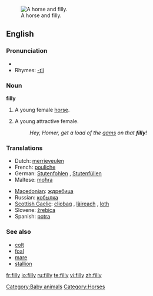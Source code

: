 [[Image:Horse And Filly.jpg|thumb|right|A horse and filly.]]
==English==

===Pronunciation===
*{{audio|en-us-filly.ogg|Audio (US)}}
*Rhymes: [[Rhymes:English:-ɪli|-ɪli]]

===Noun===
'''filly'''

# A young female [[horse]].
# {{obsolete}} A young attractive female.
#:''Hey, Homer, get a load of the [[gams]] on that '''filly'''!''

===Translations===
{{rfc-level|Translations at L3+ (AutoFormat would have corrected level of Translations)}}
{{top}}
*Dutch: [[merrieveulen]] {{n}}
*French: [[pouliche]] {{f}}
*German: [[Stutenfohlen]] {{n}}, [[Stutenfüllen]] {{n}}
*Maltese: [[moħra]] {{f}}
{{mid}}
*[[Macedonian]]: [[ждребица]] {{f}}
*Russian: [[кобылка]] {{f}}
*[[Scottish Gaelic]]: [[cliobag]] {{f}}, [[làireach]] {{f}}, [[loth]] {{f}}
*Slovene: [[žrebica]] {{f}}
*Spanish: [[potra]] {{f}}
{{bottom}}

===See also===
*[[colt]]
*[[foal]]
*[[mare]]
*[[stallion]]

[[Category:Baby animals]]
[[Category:Horses]]

[[fr:filly]]
[[io:filly]]
[[ru:filly]]
[[te:filly]]
[[vi:filly]]
[[zh:filly]]